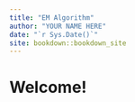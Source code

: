 ```yaml
--- 
title: "EM Algorithm"
author: "YOUR NAME HERE"
date: "`r Sys.Date()`"
site: bookdown::bookdown_site
---
```


# Welcome!

